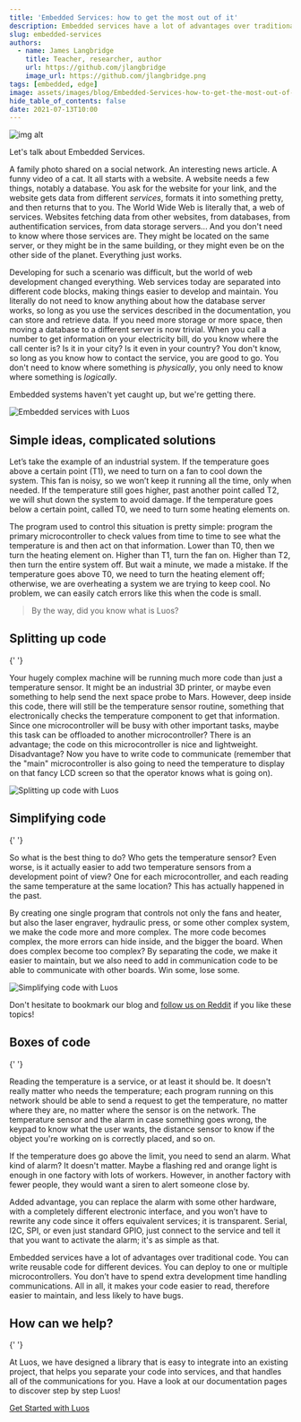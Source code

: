 ```yaml
---
title: 'Embedded Services: how to get the most out of it'
description: Embedded services have a lot of advantages over traditional code. You can write reusable code for different devices, deploy it to one or multiple microcontrollers.
slug: embedded-services
authors:
  - name: James Langbridge
    title: Teacher, researcher, author
    url: https://github.com/jlangbridge
    image_url: https://github.com/jlangbridge.png
tags: [embedded, edge]
image: assets/images/blog/Embedded-Services-how-to-get-the-most-out-of-it-banner-luos.png
hide_table_of_contents: false
date: 2021-07-13T10:00
---
```


![img alt](assets/images/blog/embedded-services-luos.png)

Let's talk about Embedded Services.

A family photo shared on a social network. An interesting news article. A funny video of a cat. It all starts with a website. A website needs a few things, notably a database. You ask for the website for your link, and the website gets data from different _services_, formats it into something pretty, and then returns that to you. The World Wide Web is literally that, a web of services. Websites fetching data from other websites, from databases, from authentification services, from data storage servers... And you don't need to know where those services are. They might be located on the same server, or they might be in the same building, or they might even be on the other side of the planet. Everything just works.

<!--truncate-->

Developing for such a scenario was difficult, but the world of web development changed everything. Web services today are separated into different code blocks, making things easier to develop and maintain. You literally do not need to know anything about how the database server works, so long as you use the services described in the documentation, you can store and retrieve data. If you need more storage or more space, then moving a database to a different server is now trivial. When you call a number to get information on your electricity bill, do you know where the call center is? Is it in your city? Is it even in your country? You don't know, so long as you know how to contact the service, you are good to go. You don't need to know where something is _physically_, you only need to know where something is _logically_.

Embedded systems haven't yet caught up, but we're getting there.

![Embedded services with Luos](assets/images/blog/embedded-services-2-luos.jpeg)

<h2> Simple ideas, complicated solutions </h2>

Let’s take the example of an industrial system. If the temperature goes above a certain point (T1), we need to turn on a fan to cool down the system. This fan is noisy, so we won’t keep it running all the time, only when needed. If the temperature still goes higher, past another point called T2, we will shut down the system to avoid damage. If the temperature goes below a certain point, called T0, we need to turn some heating elements on.

The program used to control this situation is pretty simple: program the primary microcontroller to check values from time to time to see what the temperature is and then act on that information. Lower than T0, then we turn the heating element on. Higher than T1, turn the fan on. Higher than T2, then turn the entire system off. But wait a minute, we made a mistake. If the temperature goes above T0, we need to turn the heating element off; otherwise, we are overheating a system we are trying to keep cool. No problem, we can easily catch errors like this when the code is small.

> By the way, did you know what is Luos?

<h2> Splitting up code </h2>{' '}

Your hugely complex machine will be running much more code than just a temperature sensor. It might be an industrial 3D printer, or maybe even something to help send the next space probe to Mars. However, deep inside this code, there will still be the temperature sensor routine, something that electronically checks the temperature component to get that information. Since one microcontroller will be busy with other important tasks, maybe this task can be offloaded to another microcontroller? There is an advantage; the code on this microcontroller is nice and lightweight. Disadvantage? Now you have to write code to communicate (remember that the "main" microcontroller is also going to need the temperature to display on that fancy LCD screen so that the operator knows what is going on).

![Splitting up code with Luos](assets/images/blog/complex-machine-luos.jpeg)

<h2> Simplifying code </h2>{' '}

So what is the best thing to do? Who gets the temperature sensor? Even worse, is it actually easier to add two temperature sensors from a development point of view? One for each microcontroller, and each reading the same temperature at the same location? This has actually happened in the past.

By creating one single program that controls not only the fans and heater, but also the laser engraver, hydraulic press, or some other complex system, we make the code more and more complex. The more code becomes complex, the more errors can hide inside, and the bigger the board. When does complex become too complex? By separating the code, we make it easier to maintain, but we also need to add in communication code to be able to communicate with other boards. Win some, lose some.

![Simplifying code with Luos](assets/images/blog/agility-service-luos.jpeg)

Don't hesitate to bookmark our blog and <a rel="external nofollow" href="https://www.reddit.com/r/Luos/" target="_blank">follow us on Reddit</a> if you like these topics!

<h2> Boxes of code </h2>{' '}

Reading the temperature is a service, or at least it should be. It doesn't really matter who needs the temperature; each program running on this network should be able to send a request to get the temperature, no matter where they are, no matter where the sensor is on the network. The temperature sensor and the alarm in case something goes wrong, the keypad to know what the user wants, the distance sensor to know if the object you're working on is correctly placed, and so on.

If the temperature does go above the limit, you need to send an alarm. What kind of alarm? It doesn't matter. Maybe a flashing red and orange light is enough in one factory with lots of workers. However, in another factory with fewer people, they would want a siren to alert someone close by.

Added advantage, you can replace the alarm with some other hardware, with a completely different electronic interface, and you won’t have to rewrite any code since it offers equivalent services; it is transparent. Serial, I2C, SPI, or even just standard GPIO, just connect to the service and tell it that you want to activate the alarm; it's as simple as that.

Embedded services have a lot of advantages over traditional code. You can write reusable code for different devices. You can deploy to one or multiple microcontrollers. You don’t have to spend extra development time handling communications. All in all, it makes your code easier to read, therefore easier to maintain, and less likely to have bugs.

<h2> How can we help? </h2>{' '}

At Luos, we have designed a library that is easy to integrate into an existing project, that helps you separate your code into services, and that handles all of the communications for you. Have a look at our documentation pages to discover step by step Luos!

[Get Started with Luos](/tutorials/get-started)
